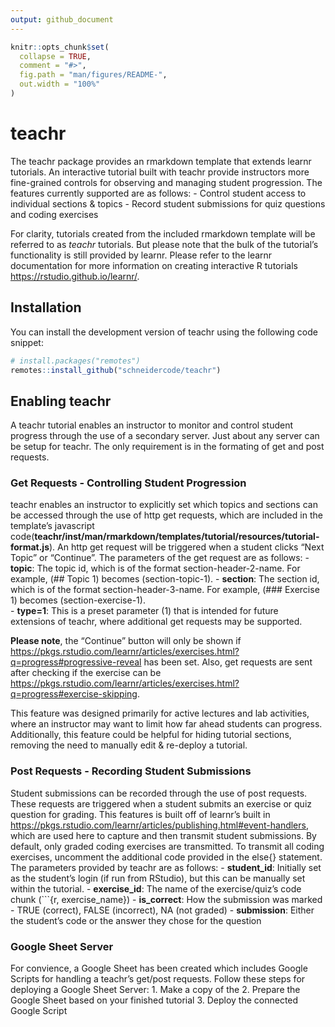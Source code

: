 ```yaml
---
output: github_document
---
```


<!-- README.md is generated from README.Rmd. Please edit that file -->

```r
knitr::opts_chunk$set(
  collapse = TRUE,
  comment = "#>",
  fig.path = "man/figures/README-",
  out.width = "100%"
)
```

# teachr

<!-- badges: start -->
<!-- badges: end -->

The teachr package provides an rmarkdown template that extends learnr tutorials.
 An interactive tutorial built with teachr provide instructors more fine-grained
 controls for observing and managing student progression. The features currently
 supported are as follows: 
  - Control student access to individual sections & topics
  - Record student submissions for quiz questions and coding exercises
  
For clarity, tutorials created from the included rmarkdown template
 will be referred to as *teachr* tutorials. But please note that the bulk of the
 tutorial's functionality is still provided by learnr. Please refer to the learnr
 documentation for more information on creating interactive R tutorials [https://rstudio.github.io/learnr/](https://rstudio.github.io/learnr/).

## Installation

You can install the development version of teachr using the following code snippet:

``` r
# install.packages("remotes")
remotes::install_github("schneidercode/teachr")
```

## Enabling teachr 
A teachr tutorial enables an instructor to monitor and control student progress
 through the use of a secondary server. Just about any server can be setup for teachr.
 The only requirement is in the formating of get and post requests. 
 
### Get Requests - Controlling Student Progression
teachr enables an instructor to explicitly set which topics and sections can be
 accessed through the use of http get requests, which are included in the template's
 javascript code(**teachr/inst/man/rmarkdown/templates/tutorial/resources/tutorial-format.js**). 
 An http get request will be triggered when a student clicks "Next Topic" or "Continue". 
 The parameters of the get request are as follows: 
  - **topic**: The topic id, which is of the format section-header-2-name. For example, (## Topic 1) becomes (section-topic-1).
  - **section**: The section id, which is of the format section-header-3-name. For example, (### Exercise 1) becomes (section-exercise-1).  
  - **type=1**: This is a preset parameter (1) that is intended for future extensions of teachr, where additional get requests may be supported.

**Please note**, the "Continue" button will only be shown if
 [https://pkgs.rstudio.com/learnr/articles/exercises.html?q=progress#progressive-reveal](progressive reveal)
 has been set. Also, get requests are sent after checking if the exercise can be [https://pkgs.rstudio.com/learnr/articles/exercises.html?q=progress#exercise-skipping](skipped).
  
This feature was designed primarily for active lectures and lab activities, where an
 instructor may want to limit how far ahead students can progress. Additionally,
 this feature could be helpful for hiding tutorial sections, removing the need to 
 manually edit & re-deploy a tutorial.

### Post Requests - Recording Student Submissions
Student submissions can be recorded through the use of post requests. These requests
 are triggered when a student submits an exercise or quiz question for grading. This features is built
 off of learnr's built in [https://pkgs.rstudio.com/learnr/articles/publishing.html#event-handlers](event handlers),
 which are used here to capture and then transmit student submissions. By default, 
 only graded coding exercises are transmitted. To transmit all coding exercises, uncomment
 the additional code provided in the else{} statement. The parameters provided by teachr are as follows:
  - **student_id**: Initially set as the student's login (if run from RStudio), but this can be manually set within the tutorial.
  - **exercise_id**: The name of the exercise/quiz's code chunk (```{r, exercise_name}) 
  - **is_correct**: How the submission was marked - TRUE (correct), FALSE (incorrect), NA (not graded)
  - **submission**: Either the student's code or the answer they chose for the question 
 

### Google Sheet Server
For convience, a Google Sheet has been created which includes Google Scripts for 
handling a teachr's get/post requests. Follow these steps for deploying a Google Sheet Server:
  1. Make a copy of the [](Google Sheet)
  2. Prepare the Google Sheet based on your finished tutorial
  3. Deploy the connected Google Script
